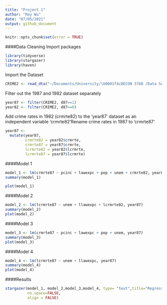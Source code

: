 ```yaml
---
title: "Project 1"
author: "Roy Wu"
date: "07/05/2021"
output: github_document
---
```

```r
knitr::opts_chunk$set(error = TRUE)
```


####Data Cleaning
Import packages  
```r
library(tidyverse)
library(stargazer)
library(haven)
```

Import the Dataset
```r
CRIME2 <- read_dta("~/Documents/University/\U0001f4c8ECON 3740 /Data Sets- STATA/CRIME2.DTA")
```

Filter out the 1987 and 1982 dataset separately

```r
year87 <- filter(CRIME2, d87==1)
year82 <- filter(CRIME2, d87==0)
```

Add crime rates in 1982 (crmrte82) to the 'year87' dataset as an independent variable 'crmrte82'Rename crime rates in 1987 to 'crmrte87'

```r
year87 <- 
  mutate(year87,
         crmrte82 = year82$crmrte,
         crmrte87 = year87$crmrte,
         lcrmrte82 = year82$lcrmrte,
         lcrmrte87 = year87$lcrmrte)
```

####Model 1
```r
model_1 <- lm(crmrte87 ~ pcinc + lawexpc + pop + unem + crmrte82, year87)
summary(model_1)
```
```r
plot(model_1)
```

####Model 2
```r
model_2 <- lm(lcrmrte87 ~ unem + llawexpc + lcrmrte82, year87)
summary(model_2)
plot(model_2)
```




####Model 3
```r
model_3 <- lm(crmrte87 ~ pcinc + lawexpc + pop + unem, year87)
summary(model_3)
plot(model_3)
```
####Model 4
```r
model_4 <- lm(lcrmrte87 ~ unem + llawexpc, year87)
summary(model_4)
plot(model_4)
```
####Results
```r
stargazer(model_1, model_2,model_3,model_4, type= "text",title="Regression Results",
          no.space=FALSE,
          align = FALSE) 

```

